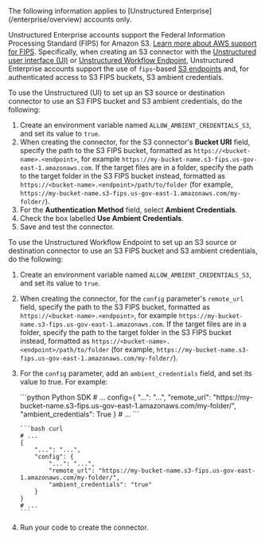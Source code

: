 <Note>
    The following information applies to [Unstructured Enterprise](/enterprise/overview) accounts only.
</Note>

Unstructured Enterprise accounts support the Federal Information Processing Standard (FIPS) for 
Amazon S3. [Learn more about AWS support for FIPS](https://aws.amazon.com/compliance/fips/). Specifically, 
when creating an S3 connector with the [Unstructured user interface (UI)](/ui/overview) or 
[Unstructured Workflow Endpoint](/api-reference/workflow/overview), Unstructured Enterprise accounts 
support the use of `fips`-based 
[S3 endpoints](https://docs.aws.amazon.com/general/latest/gr/s3.html) and, for authenticated access to 
S3 FIPS buckets, S3 ambient credentials. 

To use the Unstructured (UI) to set up an S3 source or destination connector 
to use an S3 FIPS bucket and S3 ambient credentials, do the following:

1. Create an environment variable named `ALLOW_AMBIENT_CREDENTIALS_S3`, and set its value to `true`.
2. When creating the connector, for the S3 connector's **Bucket URI** field, specify the path to the S3 FIPS bucket, formatted as 
   `https://<bucket-name>.<endpoint>`, for example 
   `https://my-bucket-name.s3-fips.us-gov-east-1.amazonaws.com`. 
   If the target files are in a folder, specify the path to the target folder in the S3 FIPS bucket instead, 
   formatted as `https://<bucket-name>.<endpoint>/path/to/folder` (for example, 
   `https://my-bucket-name.s3-fips.us-gov-east-1.amazonaws.com/my-folder/`).
3. For the **Authentication Method** field, select **Ambient Credentials**.
4. Check the box labelled **Use Ambient Credentials**.
5. Save and test the connector.

To use the Unstructured Workflow Endpoint to set up an S3 source or 
destination connector to use an S3 FIPS bucket and S3 ambient credentials, do the following:

1. Create an environment variable named `ALLOW_AMBIENT_CREDENTIALS_S3`, and set its value to `true`.
2. When creating the connector, 
   for the `config` parameter's `remote_url` field, specify the path to the S3 FIPS bucket, formatted as 
   `https://<bucket-name>.<endpoint>`, for example 
   `https://my-bucket-name.s3-fips.us-gov-east-1.amazonaws.com`. 
   If the target files are in a folder, specify the path to the target folder in the S3 FIPS bucket instead, 
   formatted as `https://<bucket-name>.<endpoint>/path/to/folder` (for example, 
   `https://my-bucket-name.s3-fips.us-gov-east-1.amazonaws.com/my-folder/`).
3. For the `config` parameter, add an `ambient_credentials` field, and set its value to true. For example:

   <CodeGroup>
       ```python Python SDK
       # ...
       config={
           "...": "...",
           "remote_url": "https://my-bucket-name.s3-fips.us-gov-east-1.amazonaws.com/my-folder/",
           "ambient_credentials": True
       }
       # ...
       ```

       ```bash curl
       # ...
       {
           "...": "...", 
           "config": {
               "...": "...",
               "remote_url": "https://my-bucket-name.s3-fips.us-gov-east-1.amazonaws.com/my-folder/",
               "ambient_credentials": "true"
           }
       }
       # ...
       ```
   </CodeGroup>

4. Run your code to create the connector.